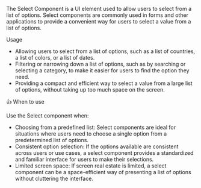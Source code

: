 
<Title>Select</Title>

The Select Component is a UI element used to allow users to select from a list of options.
Select components are commonly used in forms and other applications to provide a convenient way for users to select a value from a list of options.

<Subtitle>Usage</Subtitle>

- Allowing users to select from a list of options, such as a list of countries, a list of colors, or a list of dates.
- Filtering or narrowing down a list of options, such as by searching or selecting a category, to make it easier for users to find the option they need.
- Providing a compact and efficient way to select a value from a large list of options, without taking up too much space on the screen.

<Subtitle>👍 When to use</Subtitle>

Use the Select component when:

- Choosing from a predefined list: Select components are ideal for situations where users need to choose a single option from a predetermined list of options.
- Consistent option selection: If the options available are consistent across users or use cases, a select component provides a standardized and familiar interface for users to make their selections.
- Limited screen space: If screen real estate is limited, a select component can be a space-efficient way of presenting a list of options without cluttering the interface.

<Title>Properties</Title>

<ArgTypes of="bq-select" />
